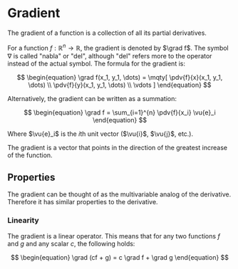 # Gradient

The gradient of a function is a collection of all its partial derivatives.

For a function $f: \mathbb{R}^n \to \mathbb{R}$, the gradient is denoted by $\grad f$.
The symbol $\nabla$ is called "nabla" or "del", although "del" refers more to the operator instead of the actual symbol.
The formula for the gradient is:

$$
\begin{equation}
\grad f(x_1, y_1, \dots) = \mqty[ \pdv{f}{x}(x_1, y_1, \dots) \\ \pdv{f}{y}(x_1, y_1, \dots) \\ \vdots ]
\end{equation}
$$

Alternatively, the gradient can be written as a summation:

$$
\begin{equation}
\grad f = \sum_{i=1}^{n} \pdv{f}{x_i} \vu{e}_i
\end{equation}
$$

Where $\vu{e}_i$ is the $i$th unit vector ($\vu{i}$, $\vu{j}$, etc.).

The gradient is a vector that points in the direction of the greatest increase of the function.

## Properties

The gradient can be thought of as the multivariable analog of the derivative.
Therefore it has similar properties to the derivative.

### Linearity

The gradient is a linear operator. This means that for any two functions $f$ and $g$ and any scalar $c$, the following holds:

$$
\begin{equation}
\grad (cf + g) = c \grad f + \grad g
\end{equation}
$$

